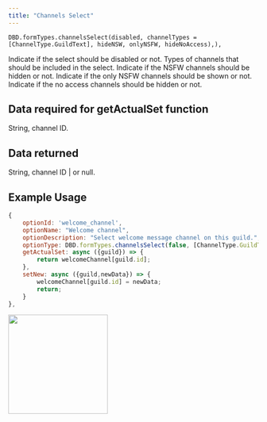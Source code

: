 ```yaml
---
title: "Channels Select"
---
```


```
DBD.formTypes.channelsSelect(disabled, channelTypes = [ChannelType.GuildText], hideNSW, onlyNSFW, hideNoAccess),),
```

<ParamField path="disabled" type="boolean" required>
  Indicate if the select should be disabled or not.
</ParamField>

<ParamField path="channelTypes" type="array" required>
  Types of channels that should be included in the select.
</ParamField>

<ParamField path="hideNSW" type="boolean">
  Indicate if the NSFW channels should be hidden or not.
</ParamField>

<ParamField path="onlyNSFW" type="boolean">
  Indicate if the only NSFW channels should be shown or not.
</ParamField>

<ParamField path="hideNoAccess" type="boolean">
  Indicate if the no access channels should be hidden or not.
</ParamField>

## Data required for getActualSet function

String, channel ID.

## Data returned

String, channel ID | or null.

## Example Usage

```javascript
{
    optionId: 'welcome_channel',
    optionName: "Welcome channel",
    optionDescription: "Select welcome message channel on this guild.",
    optionType: DBD.formTypes.channelsSelect(false, [ChannelType.GuildText]),
    getActualSet: async ({guild}) => {
        return welcomeChannel[guild.id];
    },
    setNew: async ({guild,newData}) => {
        welcomeChannel[guild.id] = newData;
        return;
    }
},
```

<img height="200" src="/images/formtypes/dbd-channelsselect.png" />
